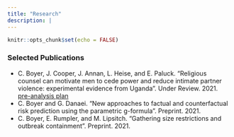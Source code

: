 ```yaml
---
title: "Research"
description: |
---
```


```r
knitr::opts_chunk$set(echo = FALSE)
```

### Selected Publications

- C. Boyer, J. Cooper, J. Annan, L. Heise, and E. Paluck. "Religious counsel can motivate men to cede power and reduce intimate partner violence: experimental evidence from Uganda". Under Review. 2021. [pre-analysis plan](https://www.socialscienceregistry.org/trials/3994/history/43131)
- C. Boyer and G. Danaei. "New approaches to factual and counterfactual risk prediction using the parametric g-formula". Preprint. 2021.
- C. Boyer, E. Rumpler, and M. Lipsitch. "Gathering size restrictions and outbreak containment". Preprint. 2021.





